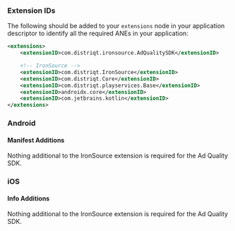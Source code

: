 
### Extension IDs

The following should be added to your `extensions` node in your application descriptor to identify all the required ANEs in your application:

```xml
<extensions>
	<extensionID>com.distriqt.ironsource.AdQualitySDK</extensionID>

	<!-- IronSource -->
	<extensionID>com.distriqt.IronSource</extensionID>
	<extensionID>com.distriqt.Core</extensionID>
	<extensionID>com.distriqt.playservices.Base</extensionID>
    <extensionID>androidx.core</extensionID>
    <extensionID>com.jetbrains.kotlin</extensionID>
</extensions>
```


### Android

#### Manifest Additions

Nothing additional to the IronSource extension is required for the Ad Quality SDK.


### iOS 

#### Info Additions

Nothing additional to the IronSource extension is required for the Ad Quality SDK.
